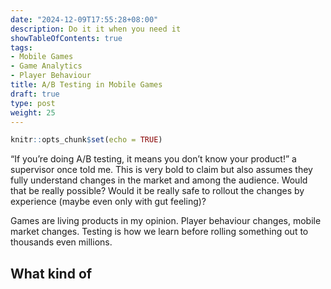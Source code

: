 ```yaml
---
date: "2024-12-09T17:55:28+08:00"
description: Do it it when you need it
showTableOfContents: true
tags:
- Mobile Games
- Game Analytics
- Player Behaviour
title: A/B Testing in Mobile Games
draft: true
type: post
weight: 25
---
```


```r
knitr::opts_chunk$set(echo = TRUE)
```

"If you're doing A/B testing, it means you don't know your product!" a supervisor once told me. This is very bold to claim but also assumes they fully understand changes in the market and among the audience. Would that be really possible? Would it be really safe to rollout the changes by experience (maybe even only with gut feeling)? 

Games are living products in my opinion. Player behaviour changes, mobile market changes. Testing is how we learn before rolling something out to thousands even millions.

## What kind of 






